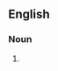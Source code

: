 {{also|hill-forts}}

==English==

===Noun===
{{head|en|noun plural form}}

# {{plural of|hillfort|lang=en}}